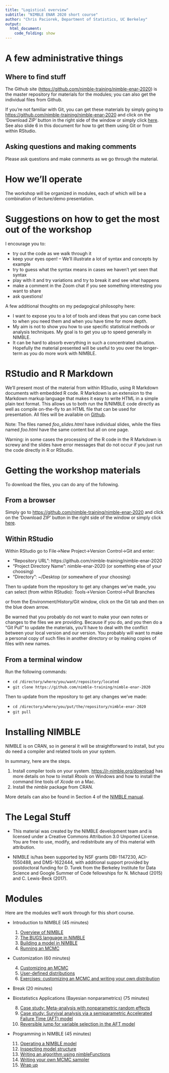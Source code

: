 ```yaml
---
title: "Logistical overview"
subtitle: "NIMBLE ENAR 2020 short course"
author: "Chris Paciorek, Department of Statistics, UC Berkeley"
output:
  html_document:
    code_folding: show
---
```


# A few administrative things

## Where to find stuff

The Github site ([https://github.com/nimble-training/nimble-enar-2020](https://github.com/nimble-training/nimble-enar-2020)) is the master repository for materials for the modules; you can also get the individual files from Github. 

If you're not familiar with Git, you can get these materials by simply going to [https://github.com/nimble-training/nimble-enar-2020](https://github.com/nimble-training/nimble-enar-2020) and click on the 'Download ZIP' button in the right side of the window or simply click [here](https://github.com/nimble-training/nimble-enar-2020/archive/master.zip). See also slide 6 in this document for how to get them using Git or from within RStudio.


## Asking questions and making comments

Please ask questions and make comments as we go through the material.

# How we'll operate

The workshop will be organized in modules, each of which will be a combination of lecture/demo presentation. 

# Suggestions on how to get the most out of the workshop

I encourage you to:

- try out the code as we walk through it
-  keep your eyes open! -- We'll illustrate a lot of syntax and concepts by example
- try to guess what the syntax means in cases we haven't yet seen that syntax
- play with it and try variations and try to break it and see what happens
- make a comment in the Zoom chat if you see something interesting you want to share
- ask questions!


A few additional thoughts on my pedagogical philosophy here:

- I want to expose you to a lot of tools and ideas that you can come back to when you need them and when you have time for more depth.
- My aim is not to show you how to use specific statistical methods or analysis techniques. My goal is to get you up to speed generally in NIMBLE.
- It can be hard to absorb everything in such a concentrated situation. Hopefully the material presented will be useful to you over the longer-term as you do more work with NIMBLE.

# RStudio and R Markdown

We'll present most of the material from within RStudio, using R Markdown documents with embedded R code. R Markdown is an extension to the Markdown markup language that makes it easy to write HTML in a simple plain text format.  This allows us to both run the R/NIMBLE code directly as well as compile on-the-fly to an HTML file that can be used for presentation. All files will be available on [Github](https://github.com/nimble-training/nimble-enar-2020).  

Note: The files named *foo_slides.html* have individual slides, while the files named *foo.html* have the same content but all on one page.

Warning: in some cases the processing of the R code in the R Markdown is screwy and the slides have error messages that do not occur if you just run the code directly in R or RStudio. 

# Getting the workshop materials

To download the files, you can do any of the following. 

## From a browser

Simply go to [https://github.com/nimble-training/nimble-enar-2020](https://github.com/nimble-training/nimble-enar-2020) and click on the 'Download ZIP' button in the right side of the window or simply click [here](https://github.com/nimble-training/nimble-enar-2020/archive/master.zip).

## Within RStudio

Within RStudio go to File->New Project->Version Control->Git and enter:

- "Repository URL": https://github.com/nimble-training/nimble-enar-2020
- "Project Directory Name": nimble-enar-2020 (or something else of your choosing)
- "Directory": ~/Desktop (or somewhere of your choosing)

Then to update from the repository to get any changes we've made, you can select (from within RStudio):
Tools->Version Control->Pull Branches

or from the Environment/History/Git window, click on the Git tab and then on the blue down arrow.

Be warned that you probably do not want to make your own notes or changes to the files we are providing. Because if you do, and you then do a "Git Pull" to update the materials, you'll have to deal with the conflict between your local version and our version. You probably will want to make a personal copy of such files in another directory or by making copies of files with new names.

## From a terminal window

Run the following commands:

- `cd /directory/where/you/want/repository/located`
- `git clone https://github.com/nimble-training/nimble-enar-2020`

Then to update from the repository to get any changes we've made:

- `cd /directory/where/you/put/the/repository/nimble-enar-2020`
- `git pull`

# Installing NIMBLE

NIMBLE is on CRAN, so in general it will be straightforward to install, but you do need a compiler and related tools on your system.  

In summary, here are the steps.

1. Install compiler tools on your system. [https://r-nimble.org/download](https://r-nimble.org/download) has more details on how to install *Rtools* on Windows and how to install the
command line tools of *Xcode* on a Mac.
2. Install the *nimble* package from CRAN. 

More details can also be found in Section 4 of the [NIMBLE manual](https://r-nimble.org/html_manual/cha-installing-nimble.html).

# The Legal Stuff

- This material was created by the NIMBLE development team and is licensed under a Creative Commons Attribution 3.0 Unported License. You are free to use, modify, and redistribute any of this material with attribution.

- NIMBLE is/has been supported by NSF grants DBI-1147230, ACI-1550488, and DMS-1622444, with additional support provided by postdoctoral funding for D. Turek from the Berkeley Institute for Data Science and Google Summer of Code fellowships for N. Michaud (2015) and C. Lewis-Beck (2017).

# Modules

Here are the modules we'll work through for this short course.

 - Introduction to NIMBLE (45 minutes)
    1. [Overview of NIMBLE](modules/1_nimble_background_slides.html)
    2. [The BUGS language in NIMBLE](modules/2_bugs_language_slides.html)
    3. [Building a model in NIMBLE](modules/3_build_model_slides.html)
    4. [Running an MCMC](modules/4_run_mcmc_slides.html)
    
 - Customization (60 minutes)
    4. [Customizing an MCMC](modules/5_customizing_mcmc_slides.html)
    6. [User-defined distributions](modules/6_user_dist_slides.html)
    7. [Exercises: customizing an MCMC and writing your own distribution](modules/7_exercises_slides.html)

 - Break (20 minutes)

 - Biostatistics Applications (Bayesian nonparametrics) (75 minutes)
    8. [Case study: Meta-analysis with nonparametric random effects](modules/8_meta_analysis_slides.html)
    9. [Case study: Survival analysis via a semiparametric Accelerated Failure Time (AFT) model](modules/9_survival_analysis_slides.html)
    10. [Reversible jump for variable selection in the AFT model](modules/10_reversible_jump_slides.html)
    
 - Programming in NIMBLE (45 minutes)
    11. [Operating a NIMBLE model](modules/11_operating_model_slides.html)
    12. [Inspecting model structure](modules/12_model_structure_slides.html)
    13. [Writing an algorithm using nimbleFunctions](modules/13_nimbleFunctions_slides.html)
    14. [Writing your own MCMC sampler](modules/14_user_sampler_slides.html)
    15. [Wrap up](modules/modules/15_wrapup_slides.html)




